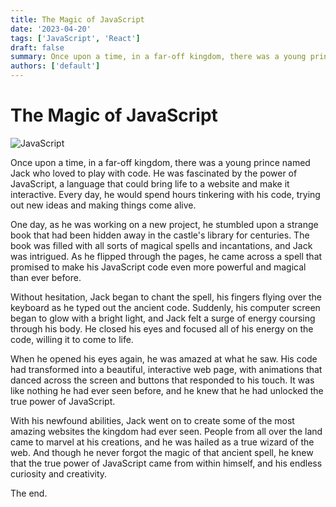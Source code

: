 ```yaml
---
title: The Magic of JavaScript
date: '2023-04-20'
tags: ['JavaScript', 'React']
draft: false
summary: Once upon a time, in a far-off kingdom, there was a young prince named Jack who loved to play with code.
authors: ['default']
---
```


# The Magic of JavaScript

<img
  src="https://firebasestorage.googleapis.com/v0/b/techblog-e0db2.appspot.com/o/JavaScript-Logo_sxkpos.png?alt=media&token=648f17bf-0642-4f66-80fa-b3ca88e097e6"
  alt="JavaScript"
/>
<br />

Once upon a time, in a far-off kingdom, there was a young prince named Jack who loved to play with code. He was fascinated by the power of JavaScript, a language that could bring life to a website and make it interactive. Every day, he would spend hours tinkering with his code, trying out new ideas and making things come alive.

One day, as he was working on a new project, he stumbled upon a strange book that had been hidden away in the castle's library for centuries. The book was filled with all sorts of magical spells and incantations, and Jack was intrigued. As he flipped through the pages, he came across a spell that promised to make his JavaScript code even more powerful and magical than ever before.

Without hesitation, Jack began to chant the spell, his fingers flying over the keyboard as he typed out the ancient code. Suddenly, his computer screen began to glow with a bright light, and Jack felt a surge of energy coursing through his body. He closed his eyes and focused all of his energy on the code, willing it to come to life.

When he opened his eyes again, he was amazed at what he saw. His code had transformed into a beautiful, interactive web page, with animations that danced across the screen and buttons that responded to his touch. It was like nothing he had ever seen before, and he knew that he had unlocked the true power of JavaScript.

With his newfound abilities, Jack went on to create some of the most amazing websites the kingdom had ever seen. People from all over the land came to marvel at his creations, and he was hailed as a true wizard of the web. And though he never forgot the magic of that ancient spell, he knew that the true power of JavaScript came from within himself, and his endless curiosity and creativity.

The end.
